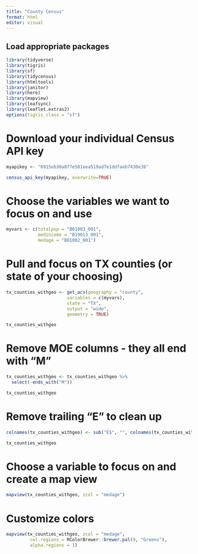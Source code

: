 ```yaml
---
title: "County Census"
format: html
editor: visual
---
```


## Load appropriate packages

```r

library(tidyverse)
library(tigris)
library(sf) 
library(tidycensus) 
library(htmltools)
library(janitor) 
library(here)
library(mapview) 
library(leafsync)
library(leaflet.extras2)
options(tigris_class = "sf")

```

# Download your individual Census API key

```r

myapikey <- "6915eb30a8f7e581eea519ad7e1ddfaeb7430e38"

census_api_key(myapikey, overwrite=TRUE)

```

# Choose the variables we want to focus on and use

```r

myvars <- c(totalpop = "B01003_001",
            medincome = "B19013_001",
            medage = "B01002_001")

```

# Pull and focus on TX counties (or state of your choosing)

```r

tx_counties_withgeo <- get_acs(geography = "county",
                       variables = c(myvars),
                       state = "TX",
                       output = "wide",
                       geometry = TRUE)

tx_counties_withgeo

```

# Remove MOE columns - they all end with "M"

```r

tx_counties_withgeo <- tx_counties_withgeo %>%
  select(-ends_with("M"))

tx_counties_withgeo

```

# Remove trailing "E" to clean up

```r

colnames(tx_counties_withgeo) <- sub("E$", "", colnames(tx_counties_withgeo)) # $ means end of string only

tx_counties_withgeo
```

# Choose a variable to focus on and create a map view

```r

mapview(tx_counties_withgeo, zcol = "medage")


```

# Customize colors

```r

mapview(tx_counties_withgeo, zcol = "medage", 
         col.regions = RColorBrewer::brewer.pal(9, "Greens"), 
         alpha.regions = 1)

```
